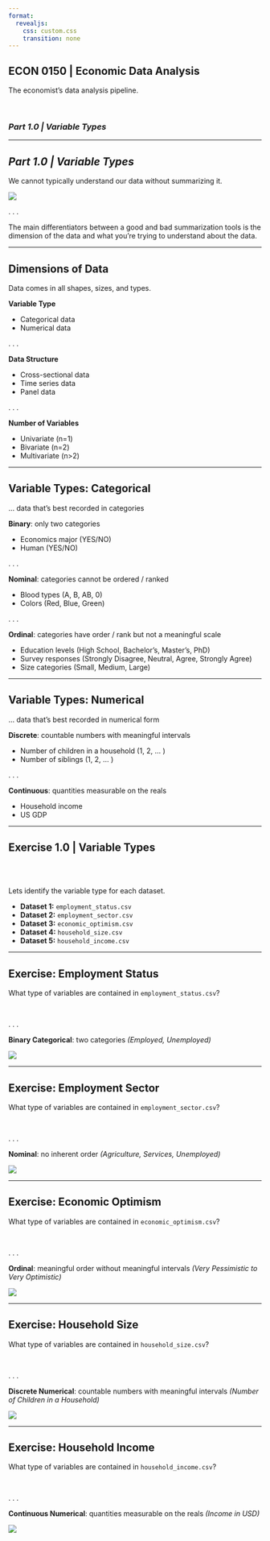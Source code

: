 ```yaml
---
format:
  revealjs:
    css: custom.css
    transition: none
---
```


## ECON 0150 | Economic Data Analysis {.center}
<p class="subheader-center">The economist's data analysis pipeline.</p>

<br> 

### *Part 1.0 | Variable Types*

---

## *Part 1.0 | Variable Types*

We cannot typically understand our data without summarizing it. 

![](i/visualizations.png)

. . .

The main differentiators between a good and bad summarization tools is the dimension of the data and what you're trying to understand about the data. 

---

## Dimensions of Data
<p class="subheader">Data comes in all shapes, sizes, and types.</p>

**Variable Type**

- Categorical data
- Numerical data

. . .

**Data Structure**

- Cross-sectional data
- Time series data
- Panel data

. . .

**Number of Variables**

- Univariate (n=1)
- Bivariate (n=2)
- Multivariate (n>2)

---

## Variable Types: Categorical
<p class="subheader">... data that's best recorded in categories</p>

**Binary**: only two categories

- Economics major (YES/NO)
- Human (YES/NO)

. . .

**Nominal**: categories cannot be ordered / ranked

- Blood types (A, B, AB, 0)
- Colors (Red, Blue, Green)

. . .

**Ordinal**: categories have order / rank but not a meaningful scale

- Education levels (High School, Bachelor's, Master's, PhD)
- Survey responses (Strongly Disagree, Neutral, Agree, Strongly Agree)
- Size categories (Small, Medium, Large)

---

## Variable Types: Numerical
<p class="subheader">... data that's best recorded in numerical form</p>

**Discrete**: countable numbers with meaningful intervals\

- Number of children in a household (1, 2, ... )
- Number of siblings (1, 2, ... )

. . .

**Continuous**: quantities measurable on the reals

- Household income
- US GDP

---

## Exercise 1.0 | Variable Types

<br><br>

Lets identify the variable type for each dataset.

- **Dataset 1:** `employment_status.csv`
- **Dataset 2:** `employment_sector.csv`
- **Dataset 3:** `economic_optimism.csv`
- **Dataset 4:** `household_size.csv`
- **Dataset 5:** `household_income.csv`

---

## Exercise: Employment Status
<p class="subheader">What type of variables are contained in `employment_status.csv`?</p>

<br>

. . .

**Binary Categorical**: two categories *(Employed, Unemployed)*

![](i/i_01.png)

---

## Exercise: Employment Sector
<p class="subheader">What type of variables are contained in `employment_sector.csv`?</p>

<br>

. . .

**Nominal**: no inherent order *(Agriculture, Services, Unemployed)*

![](i/i_02.png)

---

## Exercise: Economic Optimism
<p class="subheader">What type of variables are contained in `economic_optimism.csv`?</p>

<br>

. . .

**Ordinal**: meaningful order without meaningful intervals *(Very Pessimistic to Very Optimistic)*

![](i/i_03.png)

---

## Exercise: Household Size
<p class="subheader">What type of variables are contained in `household_size.csv`?</p>

<br>

. . .

**Discrete Numerical**: countable numbers with meaningful intervals *(Number of Children in a Household)*

![](i/i_04.png)

---

## Exercise: Household Income
<p class="subheader">What type of variables are contained in `household_income.csv`?</p>

<br>

. . .

**Continuous Numerical**: quantities measurable on the reals *(Income in USD)*

![](i/i_05.png)

